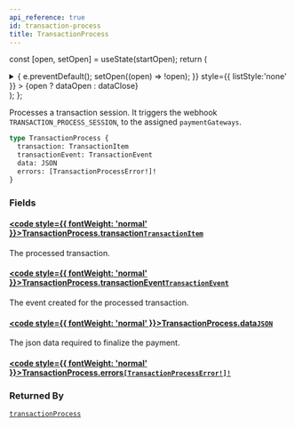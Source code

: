 ```yaml
---
api_reference: true
id: transaction-process
title: TransactionProcess
---
```






const [open, setOpen] = useState(startOpen);
return (
<details {...(open ? { open: true } : {})} className="details" style={{ border:'none', boxShadow:'none', background:'var(--ifm-background-color)' }}>
<summary
onClick={(e) => {
e.preventDefault();
setOpen((open) => !open);
}}
style={{ listStyle:'none' }} >
{open ? dataOpen : dataClose}
</summary>
{open && children}
</details>
);
};

Processes a transaction session. It triggers the webhook `TRANSACTION_PROCESS_SESSION`, to the assigned `paymentGateways`.

```graphql
type TransactionProcess {
  transaction: TransactionItem
  transactionEvent: TransactionEvent
  data: JSON
  errors: [TransactionProcessError!]!
}
```

### Fields

#### [<code style={{ fontWeight: 'normal' }}>TransactionProcess.<b>transaction</b></code>](#)<Bullet />[`TransactionItem`](../../../api-reference/payments/objects/transaction-item.mdx) <Badge class="badge badge--secondary" text="object"/> <Badge class="badge badge--secondary" text="payments"/>

The processed transaction.

#### [<code style={{ fontWeight: 'normal' }}>TransactionProcess.<b>transactionEvent</b></code>](#)<Bullet />[`TransactionEvent`](../../../api-reference/payments/objects/transaction-event.mdx) <Badge class="badge badge--secondary" text="object"/> <Badge class="badge badge--secondary" text="payments"/>

The event created for the processed transaction.

#### [<code style={{ fontWeight: 'normal' }}>TransactionProcess.<b>data</b></code>](#)<Bullet />[`JSON`](../../../api-reference/miscellaneous/scalars/json.mdx) <Badge class="badge badge--secondary" text="scalar"/> <Badge class="badge badge--secondary" text="miscellaneous"/>

The json data required to finalize the payment.

#### [<code style={{ fontWeight: 'normal' }}>TransactionProcess.<b>errors</b></code>](#)<Bullet />[`[TransactionProcessError!]!`](../../../api-reference/payments/objects/transaction-process-error.mdx) <Badge class="badge badge--secondary" text="non-null"/> <Badge class="badge badge--secondary" text="object"/> <Badge class="badge badge--secondary" text="payments"/>

### Returned By

[`transactionProcess`](../../../api-reference/payments/mutations/transaction-process.mdx) <Badge class="badge badge--secondary" text="mutation"/>
